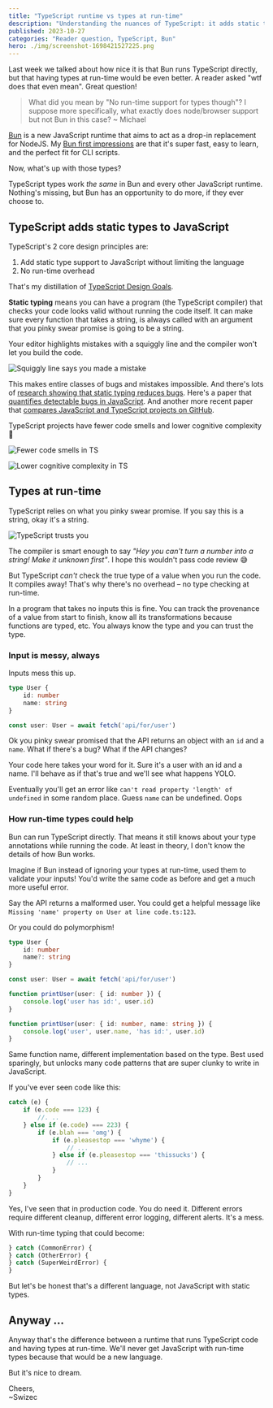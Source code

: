```yaml
---
title: "TypeScript runtime vs types at run-time"
description: "Understanding the nuances of TypeScript: it adds static types to JavaScript, reducing bugs by checking code validity pre-run. But imagine if we had types at run-time too - validating inputs, enhancing error messages. A dream, but a nice one. "
published: 2023-10-27
categories: "Reader question, TypeScript, Bun"
hero: ./img/screenshot-1698421527225.png
---
```


Last week we talked about how nice it is that Bun runs TypeScript directly, but that having types at run-time would be even better. A reader asked "wtf does that even mean". Great question!

> What did you mean by "No run-time support for types though"? I suppose more specifically, what exactly does node/browser support but not Bun in this case?
> ~ Michael

[Bun](https://bun.sh) is a new JavaScript runtime that aims to act as a drop-in replacement for NodeJS. My [Bun first impressions](https://swizec.com/blog/bun-first-impressions/) are that it's super fast, easy to learn, and the perfect fit for CLI scripts.

Now, what's up with those types?

TypeScript types work _the same_ in Bun and every other JavaScript runtime. Nothing's missing, but Bun has an opportunity to do more, if they ever choose to.

## TypeScript adds static types to JavaScript

TypeScript's 2 core design principles are:

1.  Add static type support to JavaScript without limiting the language
2.  No run-time overhead

That's my distillation of [TypeScript Design Goals](https://github.com/Microsoft/TypeScript/wiki/TypeScript-Design-Goals).

**Static typing** means you can have a program (the TypeScript compiler) that checks your code looks valid without running the code itself. It can make sure every function that takes a string, is always called with an argument that you pinky swear promise is going to be a string.

Your editor highlights mistakes with a squiggly line and the compiler won't let you build the code.

![Squiggly line says you made a mistake](./img/Squiggly-line-says-you-made-a-mistake32cb81.png)

This makes entire classes of bugs and mistakes impossible. And there's lots of [research showing that static typing reduces bugs](https://danluu.com/empirical-pl/). Here's a paper that [quantifies detectable bugs in JavaScript](https://discovery.ucl.ac.uk/id/eprint/10064729/1/typestudy.pdf). And another more recent paper that [compares JavaScript and TypeScript projects on GitHub](https://arxiv.org/pdf/2203.11115.pdf).

TypeScript projects have fewer code smells and lower cognitive complexity 💪

![Fewer code smells in TS](./img/Fewer-code-smells-in-TS3ebhad.jpeg)

![Lower cognitive complexity in TS](./img/Lower-cognitive-complexity-in-TS99f13h.jpeg)

## Types at run-time

TypeScript relies on what you pinky swear promise. If you say this is a string, okay it's a string.

![TypeScript trusts you](./img/TypeScript-trusts-you8527dg.png)

The compiler is smart enough to say _"Hey you can't turn a number into a string! Make it unknown first"_. I hope this wouldn't pass code review 😅

But TypeScript _can't_ check the true type of a value when you run the code. It compiles away! That's why there's no overhead – no type checking at run-time.

In a program that takes no inputs this is fine. You can track the provenance of a value from start to finish, know all its transformations because functions are typed, etc. You always know the type and you can trust the type.

### Input is messy, always

Inputs mess this up.

```typescript
type User {
	id: number
	name: string
}

const user: User = await fetch('api/for/user')
```

Ok you pinky swear promised that the API returns an object with an `id` and a `name`. What if there's a bug? What if the API changes?

Your code here takes your word for it. Sure it's a user with an id and a name. I'll behave as if that's true and we'll see what happens YOLO.

Eventually you'll get an error like `can't read property 'length' of undefined` in some random place. Guess `name` can be undefined. Oops

### How run-time types could help

Bun can run TypeScript directly. That means it still knows about your type annotations while running the code. At least in theory, I don't know the details of how Bun works.

Imagine if Bun instead of ignoring your types at run-time, used them to validate your inputs! You'd write the same code as before and get a much more useful error.

Say the API returns a malformed user. You could get a helpful message like `Missing 'name' property on User at line code.ts:123`.

Or you could do polymorphism!

```typescript
type User {
	id: number
	name?: string
}

const user: User = await fetch('api/for/user')

function printUser(user: { id: number }) {
	console.log('user has id:', user.id)
}

function printUser(user: { id: number, name: string }) {
	console.log('user', user.name, 'has id:', user.id)
}
```

Same function name, different implementation based on the type. Best used sparingly, but unlocks many code patterns that are super clunky to write in JavaScript.

If you've ever seen code like this:

```javascript
catch (e) {
	if (e.code === 123) {
		//. ..
	} else if (e.code) === 223) {
		if (e.blah === 'omg') {
			if (e.pleasestop === 'whyme') {
				// ...
			} else if (e.pleasestop === 'thissucks') {
				// ...
			}
		}
	}
}
```

Yes, I've seen that in production code. You do need it. Different errors require different cleanup, different error logging, different alerts. It's a mess.

With run-time typing that could become:

```typescript
} catch (CommonError) {
} catch (OtherError) {
} catch (SuperWeirdError) {
}
```

But let's be honest that's a different language, not JavaScript with static types.

## Anyway ...

Anyway that's the difference between a runtime that runs TypeScript code and having types at run-time. We'll never get JavaScript with run-time types because that would be a new language.

But it's nice to dream.

Cheers,<br/>
~Swizec
